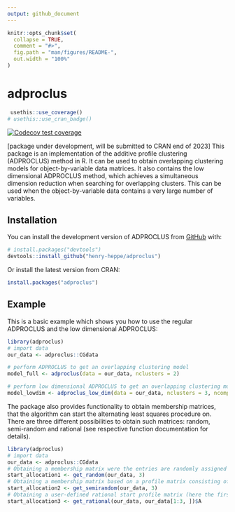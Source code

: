 ```yaml
---
output: github_document
---
```


<!-- README.md is generated from README.Rmd. Please edit that file -->

```r
knitr::opts_chunk$set(
  collapse = TRUE,
  comment = "#>",
  fig.path = "man/figures/README-",
  out.width = "100%"
)
```

# adproclus

<!-- badges: start -->
```r
 usethis::use_coverage()
# usethis::use_cran_badge()
```
[![Codecov test coverage](https://codecov.io/gh/henry-heppe/adproclus/branch/master/graph/badge.svg)](https://app.codecov.io/gh/henry-heppe/adproclus?branch=master)
<!-- badges: end -->

[package under development, will be submitted to CRAN end of 2023] This package is an implementation of the additive profile clustering (ADPROCLUS) method in R. It can be used to obtain overlapping clustering models for object-by-variable data matrices. It also contains the low dimensional ADPROCLUS method, which achieves a simultaneous dimension reduction when searching for overlapping clusters. This can be used when the object-by-variable data contains a very large number of variables.

## Installation

You can install the development version of ADPROCLUS from [GitHub](https://github.com/) with:

``` r
# install.packages("devtools")
devtools::install_github("henry-heppe/adproclus")
```
Or install the latest version from CRAN:
``` r
install.packages("adproclus")
```

## Example

This is a basic example which shows you how to use the regular ADPROCLUS and the low dimensional ADPROCLUS:

```r
library(adproclus)
# import data
our_data <- adproclus::CGdata

# perform ADPROCLUS to get an overlapping clustering model
model_full <- adproclus(data = our_data, nclusters = 2)

# perform low dimensional ADPROCLUS to get an overlapping clustering model in terms of a smaller number of variables
model_lowdim <- adproclus_low_dim(data = our_data, nclusters = 3, ncomponents = 2)
```

The package also provides functionality to obtain membership matrices, that the algorithm can start the alternating least squares procedure on. There are three different possibilities to obtain such matrices: random, semi-random and rational (see respective function documentation for details).
```r
library(adproclus)
# import data
our_data <- adproclus::CGdata
# Obtaining a membership matrix were the entries are randomly assigned values of 0 or 1
start_allocation1 <- get_random(our_data, 3)
# Obtaining a membership matrix based on a profile matrix consisting of randomly selected rows of the data
start_allocation2 <- get_semirandom(our_data, 3)
# Obtaining a user-defined rational start profile matrix (here the first 3 rows of the data)
start_allocation3 <- get_rational(our_data, our_data[1:3, ])$A
```

